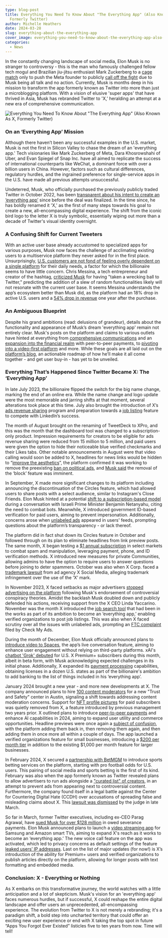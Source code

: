 ```yaml
---
type: blog-post
title: Everything You Need To Know About "The Everything App" (Also Known As X,
  Formerly Twitter)
author: Michelle Heathers
date: 2024-03-28
slug: everything-about-the-everything-app
cover_image: everything-you-need-to-know-about-the-everything-app-also-known-as-x-formerly-twitter.png
categories:
  - News
---
```

<!--StartFragment-->

In the constantly changing landscape of social media, Elon Musk is no stranger to controversy - this is the man who famously challenged fellow tech mogul and Brazilian jiu-jitsu enthusiast Mark Zuckerberg to a [cage match](https://www.theguardian.com/commentisfree/2023/aug/16/elon-musk-mark-zuckerberg-cage-fight) only to push the Meta founder to publicly [call off the fight](https://www.cnbc.com/2023/08/14/mark-zuckerberg-calls-off-elon-musk-cage-match.html) due to Musk being all talk and no action. Currently, Musk is months deep in his mission to transform the app formerly known as Twitter into more than just a microblogging platform. With a vision of elusive 'super apps' that have thrived in Asia, Musk has rebranded Twitter to 'X,' heralding an attempt at a new era of comprehensive communication.

![Everything You Need To Know About "The Everything App" (Also Known As X, Formerly Twitter)](everything-you-need-to-know-about-the-everything-app-also-known-as-x-formerly-twitter.png)

### On an ‘Everything App’ Mission

Although there haven’t been any successful examples in the U.S. market, Musk is not the first in Silicon Valley to chase the dream of an 'everything app.' Tech visionaries like Mark Zuckerberg of Meta, Dara Khosrowshahi of Uber, and Evan Spiegel of Snap Inc. have all aimed to replicate the success of international counterparts like WeChat, a dominant force with over a billion users in China. However, factors such as cultural differences, regulatory hurdles, and the ingrained preference for single-service apps in the U.S. have made all previous attempts unsuccessful.

Undeterred, Musk, who officially purchased the previously publicly traded Twitter in October 2022, has been [transparent about his intent to create an ‘everything app’](https://twitter.com/elonmusk/status/1577428272056389633) since before the deal was finalized. In the time since, he has boldly renamed it 'X,' as the first of many steps towards his goal to create a new, all-encompassing digital experience. The shift from the iconic bird logo to the letter X is truly symbolic, essentially wiping out more than a decade of Twitter's visual identity overnight.

### A Confusing Shift for Current Tweeters

With an active user base already accustomed to specialized apps for various purposes, Musk now faces the challenge of acclimating existing users to a multiservice platform they never asked for in the first place. Unsurprisingly, [U.S. customers are not fond of feeling overly dependent on a single platform](https://www.nytimes.com/2023/07/27/technology/elon-musk-x-everything-app.html) for their daily needs, a factor for which the billionaire seems to have little concern. Chris Messina, a tech entrepreneur and creator of the hashtag, [criticized Musk](https://www.nytimes.com/2023/07/27/technology/elon-musk-x-everything-app.html) for having "taken a wrecking ball to Twitter," predicting the addition of a slew of random functionalities likely will not resonate with the current user base. It seems Messina understands the app’s ecosystem better than Musk did, as the platform had an 18% drop in active U.S. users and a [54% drop in revenue](https://variety.com/2023/digital/news/musk-twitter-x-acquisition-one-year-user-revenue-decline-1235770297/) one year after the purchase. 

### An Ambiguous Blueprint

Despite his grand ambitions (read: delusions of grandeur), details about the functionality and appearance of Musk’s dream 'everything app' remain not entirely clear. Musk's posts on the platform and claims to various outlets have hinted at everything from [comprehensive communications](https://twitter.com/elonmusk/status/1683656350046232578?s=20) and an [expansion into the financial realm](https://www.cnbc.com/2024/01/09/elon-musks-x-to-launch-peer-to-peer-payments-this-year-.html) with peer-to-peer payments, to [pivoting into a video-first platform](https://fortune.com/2024/01/10/x-twitter-video-platform-elon-musk-announces/) and more. While these goals are all laid out on the [platform’s blog](https://blog.twitter.com/en_us/topics/company/2023/transforming-the-global-town-square), an actionable roadmap of how he’ll make it all come together - and get user buy-in - has yet to be unveiled.

### Everything That’s Happened Since Twitter Became X: The ‘Everything App’

In late July 2023, the billionaire flipped the switch for the big name change, marking the end of an online era. While the name change and logo update were the most memorable and jarring shifts at that moment, several alterations took place at this time. July also brought the introduction of X’s [ads revenue sharing](https://twitter.com/X/status/1684992405626372096) program and preparation towards a [job listing](https://techcrunch.com/2023/07/20/twitter-prepping-job-listings-feature-verified-organizations/) feature to compete with LinkedIn’s success.

The month of August brought on the renaming of TweetDeck to XPro, and this was the month that the dashboard tool was changed to a subscription-only product. Impression requirements for creators to be eligible for ads revenue sharing were reduced from 15 million to 5 million, and paid users were given the option to hide their noticeable blue verified checkmarks and their Likes tabs. Other notable announcements in August were that video calling would soon be added to X, headlines for news links would be hidden to “[improve the aesthetics](https://twitter.com/elonmusk/status/1693843680904216619?)”, the platform confirmed it was working to remove the preexisting [ban on political ads](https://blog.twitter.com/en_us/topics/company/2023/supporting-peoples-right-to-accurate-and-safe-political-discourse-on-x), and [Musk said](https://twitter.com/elonmusk/status/1692558414105186796) the removal of the ‘block’ feature was imminent.  

In September, X made more significant changes to its platform including announcing the discontinuation of the Circles feature, which had allowed users to share posts with a select audience, similar to Instagram's Close Friends. Elon Musk hinted at a potential [shift to a subscription-based model](https://twitter.com/netanyahu/status/1703806204894498966) during a conversation with Israeli Prime Minister Benjamin Netanyahu, citing the need to combat bots. Meanwhile, X introduced government ID-based verification for paid users, aiming to prevent impersonation. Additionally, concerns arose when [unlabeled ads](https://mashable.com/article/twitter-x-removes-ad-labels-for-some-users) appeared in users' feeds, prompting questions about the platform’s transparency - or lack thereof.  

The platform did in fact shut down its Circles feature in October and followed through on its plan to eliminate headlines from link preview posts. The same month, X began testing a [$1 annual subscription](https://twitter.com/Support/status/1714429406192582896) in select markets to combat spam and manipulation, leveraging payment, phone, and ID verification methods. X introduced new measures for private Communities, allowing admins to have the option to require users to answer questions before joining to deter spammers. October was also when X Corp. faced a [trademark lawsuit](https://techcrunch.com/wp-content/uploads/2023/10/x-corp-trademark-lawsuit.pdf) from ad agency X Social Media, alleging trademark infringement over the use of the ‘X’ mark. 

In November 2023, X faced setbacks as major advertisers [stopped advertising on the platform](https://www.nytimes.com/2023/11/24/business/x-elon-musk-advertisers.html) following Musk's endorsement of controversial conspiracy theories. Amidst the backlash Musk doubled down and publicly defended his actions, receiving support from the X CEO Linda Yaccarino. November was the month X introduced the [job search tool](https://www.socialmediatoday.com/news/x-adds-new-job-search-element-highlight-roles-posted-by-companies/700119/) that had been in the works as part of its ambition to become an ‘everything app,’ enabling verified organizations to post job listings. This was also when X faced scrutiny over all the issues with unlabeled ads, prompting an [FTC complaint](https://checkmyads.org/x-isnt-labeling-all-of-its-ads-weve-filed-an-ftc-complaint-about-it/) filed by Check My Ads. 

During the month of December, Elon Musk officially announced plans to [introduce video to Spaces](https://techcrunch.com/2023/12/11/elon-musk-says-x-is-bringing-video-to-spaces-soon/), the app’s live conversation feature, aiming to enhance user engagement without relying on third-party platforms. xAI's [chatbot 'Grok' debuted](https://www.engadget.com/xais-grok-chatbot-will-be-available-to-x-premium-subscribers-202127713.html) for U.S. X Premium+ subscribers during this month, albeit in beta form, with Musk acknowledging expected challenges in its initial phase. Additionally, X expanded its [payment processing](https://techcrunch.com/2023/12/05/x-is-now-licensed-for-payment-processing-in-a-dozen-u-s-states/) capabilities, obtaining licenses in a dozen U.S. states as part of the billionaire's ambition to add banking to the list of things included in his ‘everything app’.

January 2024 brought a new year - and more new developments at X. The company announced plans to hire [100 content moderators](https://www.reuters.com/technology/musks-x-aims-hire-100-content-moderators-austin-by-end-year-2024-01-27/) for a new "Trust and Safety" center in Austin, signaling a shift towards addressing content moderation concerns. Support for [NFT profile pictures](https://www.socialmediatoday.com/news/x-will-no-longer-support-nft-profile-pictures/704253/) for paid subscribers was quietly removed from X, a feature introduced by previous management two years prior. X outlined plans to introduce [peer-to-peer payments](https://blog.twitter.com/en_us/topics/company/2023/transforming-the-global-town-square) and enhance AI capabilities in 2024, aiming to expand user utility and commerce opportunities. Headline previews were once again a [subject of confusion](https://9to5google.com/2024/01/04/twitter-x-headlines-link-preview/), with the platform adding them back in, then removing them again, and then adding them in once more all within a couple of days. The app launched a verified organizations feature for small businesses, introducing a [$200 per month tier](https://www.pcmag.com/news/x-courts-small-businesses-with-200-basic-tier-for-verified-organizations) in addition to the existing $1,000 per month feature for larger businesses. 

In February 2024, X secured a [partnership with BetMGM](https://www.prnewswire.com/news-releases/betmgm-and-x-sign-exclusive-sports-betting-partnership-302058327.html) to introduce sports betting services on the platform, starting with pro football odds for U.S. users. This pairing of social media and sports betting is the first of its kind. February was also when the app formerly known as Twitter revealed plans to allow advertisers to run ads alongside a ["curated list" of creators](https://techcrunch.com/2024/02/12/x-will-soon-let-advertisers-run-ads-next-to-a-curated-list-of-creators/), in an attempt to prevent ads from appearing next to controversial content. Furthermore, the company found itself in a legal battle against the Center for Countering Digital Hate (CCDH) over accusations of spreading false and misleading claims about X. This [lawsuit was dismissed](https://apnews.com/article/x-twitter-musk-hate-speech-lawsuit-fafa1904f5525f9ab64250e81a72d210) by the judge in late March.

So far in March, former Twitter executives, including ex-CEO Parag Agrawal, have [sued Musk for over $128 million](https://apnews.com/article/twitter-x-executives-lawsuit-musk-agrawal-severance-59f2321b0cebd7c9fbbd22964b2fd05b) in owed severance payments. Elon Musk announced plans to launch a [video streaming app](https://www.androidcentral.com/apps-software/elon-musk-x-launching-youtube-clone-for-smart-tvs) for Samsung and Amazon smart TVs, aiming to expand X's reach as it works to become an ‘everything app.’ The new voice call feature on the app was activated, which led to privacy concerns as default settings of the feature [leaked users’ IP addresses](https://www.fastcompany.com/91047835/x-twitter-new-calling-feature-privacy-security-flaw-ip-address-scams-stalking). Last on the list of major updates (for now!) is X’s introduction of the ability for Premium+ users and verified organizations to publish articles directly on the platform, allowing for longer posts with text formatting and embedded media. 

### Conclusion: X - Everything or Nothing

As X embarks on this transformative journey, the world watches with a little anticipation and a lot of skepticism. Musk's vision for an 'everything app' faces numerous hurdles, but if successful, X could reshape the entire digital landscape and offer users an unprecedented, all-encompassing experience. The evolution from Twitter to X is not merely a rebranding; it's a paradigm shift, a bold step into uncharted territory that could offer an exciting new user experience or end with X taking the top spot in future “Apps You Forgot Ever Existed” listicles five to ten years from now. Time will tell!

<!--EndFragment-->
